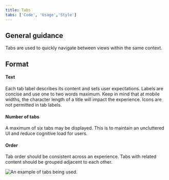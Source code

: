 ```yaml
---
title: Tabs
tabs: ['Code', 'Usage','Style']
---
```

## General guidance

Tabs are used to quickly navigate between views within the same context.

## Format

#### Text

Each tab label describes its content and sets user expectations. Labels are concise and use one to two words maximum. Keep in mind that at mobile widths, the character length of a title will impact the experience. Icons are not permitted in tab labels.

#### Number of tabs

A maximum of six tabs may be displayed. This is to maintain an uncluttered UI and reduce cognitive load for users.

#### Order

Tab order should be consistent across an experience. Tabs with related content should be grouped adjacent to each other.

![An example of tabs being used.](images/tab-usage-1.png)

